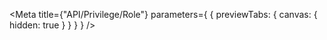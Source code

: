 
<Meta
  title={"API/Privilege/Role"}
  parameters={
    {
      previewTabs: {
        canvas: {
          hidden: true
        }
      }
    }
  }
/>

<D2RolePageIndex />
